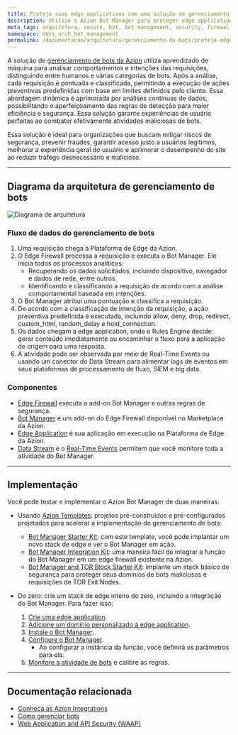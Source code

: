 ```yaml
---
title: Proteja suas edge applications com uma solução de gerenciamento de bots
description: Utilize o Azion Bot Manager para proteger edge applications de bots, prevenindo ataques maliciosos.
meta_tags: arquitetura, secure, bot, bot management, security, firewall
namespace: docs_arch_bot_management
permalink: /documentacao/arquitetura/gerenciamento-de-bots/proteja-edge-applications-com-bot-management/
---
```


A solução de [gerenciamento de bots da Azion](https://www.azion.com/pt-br/solucoes/gerenciamento-de-bots/) utiliza aprendizado de máquina para analisar comportamentos e intenções das requisições, distinguindo entre humanos e várias categorias de bots. Após a análise, cada requisição é pontuada e classificada, permitindo a execução de ações preventivas predefinidas com base em limites definidos pelo cliente. Essa abordagem dinâmica é aprimorada por análises contínuas de dados, possibilitando o aperfeiçoamento das regras de detecção para maior eficiência e segurança. Essa solução garante experiências de usuário perfeitas ao combater efetivamente atividades maliciosas de bots.

Essa solução é ideal para organizações que buscam mitigar riscos de segurança, prevenir fraudes, garantir acesso justo a usuários legítimos, melhorar a experiência geral do usuário e aprimorar o desempenho do site ao reduzir tráfego desnecessário e malicioso.

---

## Diagrama da arquitetura de gerenciamento de bots

![Diagrama de arquitetura](/assets/docs/images/uploads/diagram-bot-management.png)

### Fluxo de dados do gerenciamento de bots

1. Uma requisição chega à Plataforma de Edge da Azion.
2. O Edge Firewall processa a requisição e executa o Bot Manager. Ele inicia todos os processos analíticos:
    - Recuperando os dados solicitados, incluindo dispositivo, navegador e dados de rede, entre outros.
    - Identificando e classificando a requisição de acordo com a análise comportamental baseada em intenções.
3. O Bot Manager atribui uma pontuação e classifica a requisição.
4. De acordo com a classificação de intenção da requisição, a ação preventiva predefinida é executada, incluindo allow, deny, drop, redirect, custom_html, random_delay e hold_connection.
5. Os dados chegam à edge application, onde o Rules Engine decide: gerar conteúdo imediatamente ou encaminhar o fluxo para a aplicação de origem para uma resposta.
6. A atividade pode ser observada por meio de Real-Time Events ou usando um conector do Data Stream para alimentar logs de eventos em seus plataformas de processamento de fluxo, SIEM e big data.

### Componentes

- [Edge Firewall](/pt-br/documentacao/produtos/secure/edge-firewall/) executa o add-on Bot Manager e outras regras de segurança.
- [Bot Manager](/pt-br/documentacao/produtos/guias/bot-manager/) é um add-on do Edge Firewall disponível no Marketplace da Azion.
- [Edge Application](/pt-br/documentacao/produtos/build/edge-application/) é sua aplicação em execução na Plataforma de Edge da Azion.
- [Data Stream](/pt-br/documentacao/produtos/observe/data-stream/) e o [Real-Time Events](/pt-br/documentacao/produtos/observe/real-time-metrics/) permitem que você monitore toda a atividade do Bot Manager.

---

## Implementação

Você pode testar e implementar o Azion Bot Manager de duas maneiras:

- Usando [Azion Templates](/pt-br/documentacao/produtos/marketplace/templates/): projetos pré-construídos e pré-configurados projetados para acelerar a implementação do gerenciamento de bots:
    - [Bot Manager Starter Kit](/pt-br/documentacao/produtos/guias/bot-manager-starter-kit/): com este template, você pode implantar um novo stack de edge e ver o Bot Manager em ação.
    - [Bot Manager Integration Kit](/pt-br/documentacao/produtos/guias/bot-manager-integration-kit/): uma maneira fácil de integrar a função do Bot Manager em um edge firewall existente na Azion.
    - [Bot Manager and TOR Block Starter Kit](/pt-br/documentacao/produtos/guias/bot-manager-and-tor-block-starter-kit/): implante um stack básico de segurança para proteger seus domínios de bots maliciosos e requisições de TOR Exit Nodes.

- Do zero: crie um stack de edge inteiro do zero, incluindo a integração do Bot Manager. Para fazer isso:
    1. [Crie uma edge application](/pt-br/documentacao/produtos/guias/build/criar-uma-aplicacao/).
    2. [Adicione um domínio personalizado à edge application](/pt-br/documentacao/produtos/guias/configurar-dominio/).
    3. [Instale o Bot Manager](/pt-br/documentacao/produtos/guias/bot-manager/).
    4. [Configure o Bot Manager](/pt-br/documentacao/produtos/guias/bot-manager/#configure-a-integracao).
        - Ao configurar a instância da função, você definirá os parâmetros para ela.
    5. [Monitore a atividade de bots](/pt-br/documentacao/produtos/observe/data-stream/primeiros-passos/) e calibre as regras.

---

## Documentação relacionada

- [Conheça as Azion Integrations](/pt-br/documentacao/produtos/marketplace/integracoes/)
- [Como gerenciar bots](/pt-br/documentacao/produtos/guias/secure/gerenciar-bots/)
- [Web Application and API Security (WAAP) ](/pt-br/documentacao/arquitetura/edge-firewall/web-application-and-api-protection-waap/)

